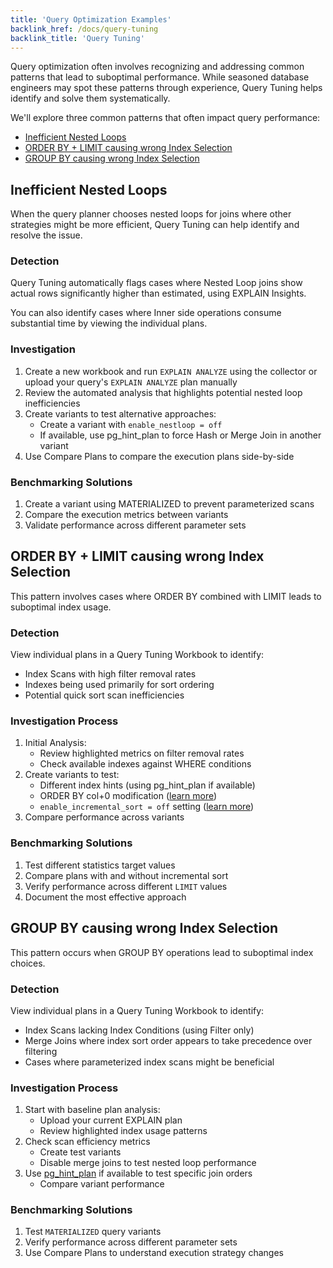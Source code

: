 ```yaml
---
title: 'Query Optimization Examples'
backlink_href: /docs/query-tuning
backlink_title: 'Query Tuning'
---
```



<DocsBetaFeature feature="Query Tuning" />

Query optimization often involves recognizing and addressing common patterns that lead
to suboptimal performance. While seasoned database engineers may spot these patterns
through experience, Query Tuning helps identify and solve them systematically.

We'll explore three common patterns that often impact query performance:

* [Inefficient Nested Loops](#inefficient-nested-loops-pattern)
* [ORDER BY + LIMIT causing wrong Index Selection](#order-by--limit-pattern)
* [GROUP BY causing wrong Index Selection](#group-by-index-selection-pattern)

## Inefficient Nested Loops

When the query planner chooses nested loops for joins where other strategies might be
more efficient, Query Tuning can help identify and resolve the issue.

### Detection

Query Tuning automatically flags cases where Nested Loop joins show actual rows
significantly higher than estimated, using EXPLAIN Insights.

You can also identify cases where Inner side operations consume substantial time
by viewing the individual plans.

### Investigation

1. Create a new workbook and run `EXPLAIN ANALYZE` using the collector or upload your query's `EXPLAIN ANALYZE` plan manually
2. Review the automated analysis that highlights potential nested loop inefficiencies
3. Create variants to test alternative approaches:
   * Create a variant with `enable_nestloop = off`
   * If available, use pg_hint_plan to force Hash or Merge Join in another variant
4. Use Compare Plans to compare the execution plans side-by-side

### Benchmarking Solutions

1. Create a variant using MATERIALIZED to prevent parameterized scans
2. Compare the execution metrics between variants
3. Validate performance across different parameter sets

## ORDER BY + LIMIT causing wrong Index Selection

This pattern involves cases where ORDER BY combined with LIMIT leads to suboptimal index usage.

### Detection

View individual plans in a Query Tuning Workbook to identify:

* Index Scans with high filter removal rates
* Indexes being used primarily for sort ordering
* Potential quick sort scan inefficiencies

### Investigation Process

1. Initial Analysis:
   * Review highlighted metrics on filter removal rates
   * Check available indexes against WHERE conditions
2. Create variants to test:
   * Different index hints (using pg_hint_plan if available)
   * ORDER BY col+0 modification ([learn more](/blog/5mins-postgres-planner-order-by-limit))
   * `enable_incremental_sort = off` setting ([learn more](/blog/5mins-postgres-incremental-sort))
3. Compare performance across variants

### Benchmarking Solutions

1. Test different statistics target values
2. Compare plans with and without incremental sort
3. Verify performance across different `LIMIT` values
4. Document the most effective approach

## GROUP BY causing wrong Index Selection

This pattern occurs when GROUP BY operations lead to suboptimal index choices.

### Detection

View individual plans in a Query Tuning Workbook to identify:

* Index Scans lacking Index Conditions (using Filter only)
* Merge Joins where index sort order appears to take precedence over filtering
* Cases where parameterized index scans might be beneficial

### Investigation Process

1. Start with baseline plan analysis:
   * Upload your current EXPLAIN plan
   * Review highlighted index usage patterns
2. Check scan efficiency metrics
   * Create test variants
   * Disable merge joins to test nested loop performance
3. Use [pg_hint_plan](https://github.com/ossc-db/pg_hint_plan) if available to test specific join orders
   * Compare variant performance

### Benchmarking Solutions

1. Test `MATERIALIZED` query variants
2. Verify performance across different parameter sets
3. Use Compare Plans to understand execution strategy changes
